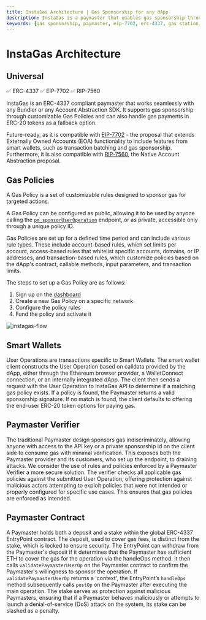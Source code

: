 ```yaml
---
title: InstaGas Architecture | Gas Sponsorship for any dApp 
description: InstaGas is a paymaster that enables gas sponsorship through customizable Gas Policies, supporting ERC-20 token payments as a fallback. It's future-ready, compatible with EIP-7702 and RIP-7560.
keywords: [gas sponsorship, paymaster, eip-7702, erc-4337, gas station, gas policies, gas abstraction]
---
```


# InstaGas Architecture

## Universal
✅ ERC-4337 ✅ EIP-7702 ✅ RIP-7560

InstaGas is an ERC-4337 compliant paymaster that works seamlessly with any Bundler or any Account Abstraction SDK. It supports gas sponsorship through customizable Gas Policies and can also handle gas payments in ERC-20 tokens as a fallback option. 

Future-ready, as it is compatible with [EIP-7702](/experimental/7702/overview) - the proposal that extends Externally Owned Accounts (EOA) functionality to include features 
from smart wallets, such as transaction batching and gas sponsorship. Furthermore, it is also compatible with 
[RIP-7560](https://github.com/ethereum/RIPs/blob/master/RIPS/rip-7560.md), the Native Account Abstraction proposal.

## Gas Policies

A Gas Policy is a set of customizable rules designed to sponsor gas for targeted actions. 

A Gas Policy can be configured as public, allowing it to be used by anyone calling the [`pm_sponsorUserOperation`](/wallet/paymaster/rpc-methods/#pm_sponsoruseroperation) endpoint, 
or as private, accessible only through a unique policy ID. 

Gas Policies are set up for a defined time period and can include various rule types. These include account-based rules, which set limits per account, access-based rules that whitelist specific accounts, domains, or IP addresses, and transaction-based rules, which customize policies based on the dApp's contract, callable methods, input parameters, and transaction limits.

The steps to set up a Gas Policy are as follows:

1. Sign up on the [dashboard](https:dashboard.candide.dev)  
2. Create a new Gas Policy on a specific network
3. Configure the policy rules  
4. Fund the policy and activate it


![instagas-flow](/img/instagas-flow.svg)

## Smart Wallets

User Operations are transactions specific to Smart Wallets. The smart wallet client constructs the User Operation based on calldata provided by the dApp, 
either through the Ethereum browser provider, a WalletConnect connection, or an internally integrated dApp. The client then sends a request with 
the User Operation to InstaGas API to determine if a matching gas policy exists. If a policy is found, the Paymaster returns a valid sponsorship signature. 
If no match is found, the client defaults to offering the end-user ERC-20 token options for paying gas.

## Paymaster Verifier

The traditional Paymaster design sponsors gas indiscriminately, allowing anyone with access to the API key or a private sponsorship id on the client side 
to consume gas with minimal verification. This exposes both the Paymaster provider and its customers, who set up the endpoint, to draining attacks. We consider the use of 
rules and policies enforced by a Paymaster Verifier a more secure solution. The verifier checks all applicable gas policies against the submitted User Operation, 
offering protection against malicious actors attempting to exploit policies that were not intended or properly configured for specific use cases. 
This ensures that gas policies are enforced as intended.

## Paymaster Contract

A Paymaster holds both a deposit and a stake within the global ERC-4337 EntryPoint contract. The deposit, used to cover gas fees, is distinct from the stake, 
which is locked to ensure security. The EntryPoint can withdraw from the Paymaster's deposit if it determines that the Paymaster has sufficient ETH to cover 
the gas for the operation via the handleOps method. It then calls `validatePaymasterUserOp` on the Paymaster contract to confirm the Paymaster's willingness to 
sponsor the operation. If `validatePaymasterUserOp` returns a 'context', the EntryPoint’s `handleOps` method subsequently calls `postOp` on the Paymaster after executing 
the main operation. The stake serves as protection against malicious Paymasters, ensuring that if a Paymaster behaves maliciously or attempts to launch 
a denial-of-service (DoS) attack on the system, its stake can be slashed as a penalty.